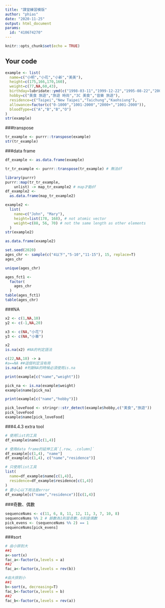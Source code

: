 ```yaml
---
title: "課堂練習模版"
author: "phias"
date: "2020-11-25"
output: html_document
params:
  id: "410674270"
---
```


```r
knitr::opts_chunk$set(echo = TRUE)
```

## Your code

```r
example <- list(
  name=c("小明","小花","小新","美美"),
  height=c(175,166,170,160),
  weight=c(77,NA,60,43),
  birthday=lubridate::ymd(c("1998-03-11","1999-12-22","1995-08-22","2001-10-10")),
  hobby=c("美食 旅遊","旅遊 時尚","3C 美食","音樂 旅遊"),
  residence=c("Taipei","New Taipei","Taichung","Kaohsiung"),
  allowance=factor(c("0-1000","1001-2000","2000+","1001-2000")),
  bloodType=c("A","B","B","O")
)
str(example)


```
###transpose
```r
tr_example <- purrr::transpose(example)
str(tr_example)
```
###data frame
```r
df_example <- as.data.frame(example)
```

```r
tr_tr_example <- purrr::transpose(tr_example) # 無法df
```

```r
library(purrr)
purrr::map(tr_tr_example,
    unlist) -> map_tr_example2 # map才能df
df_example2 <- 
  as.data.frame(map_tr_example2)
```

```r
example2 <- 
  list(
    name=c("John", "Mary"),
    height=list(178, 168), # not atomic vector
    weight=c(88, 56, 70) # not the same length as other elements
  )
str(example2)

as.data.frame(example2)
```

```r
set.seed(2020)
ages_chr <- sample(c("4以下","5-10","11-15"), 15, replace=T)
ages_chr

unique(ages_chr)

ages_fct1 <- 
  factor(
    ages_chr
  )
table(ages_fct1)
table(ages_chr)
```

###NA
```r
x2 <- c(1,NA,10)
y2 <- c(-1,NA,20)

x3 <- c(NA,"小花")
y3 <- c(NA,"小華")

x2
is.na(x2) #NA的判定語法
```

```r
c(22,NA,18) -> a
#a==NA ##這個判定沒有用
is.na(a) #判斷NA的時候必須使用is.na
```

```r
print(example[c("name","weight")])

pick_na <- is.na(example$weight)
example$name[pick_na]
```

```r
print(example[c("name","hobby")])

pick_loveFood <- stringr::str_detect(example$hobby,c("美食","旅遊"))
pick_loveFood
example$name[pick_loveFood]
```
###4.4.3 extra tool
```r
# 使用list的工具
df_example$name[c(1,4)]

# 使用data frame的延伸工具`[.row, .column]`
df_example[c(1,4), "name"]
df_example[c(1,4), c("name","residence")]

# 只使用list工具
list(
  name=df_example$name[c(1,4)],
  residence=df_example$residence[c(1,4)]
)
# 要小心以下用法是error
df_example[c("name","residence")][c(1,4)]
```
###奇數、偶數
```r
sequenceNums <- c(11, 6, 8, 11, 12, 11, 3, 7, 10, 8)
sequenceNums %% 2 # 餘數為1則是奇數，0則是偶數
pick_evens <- (sequenceNums %% 2) == 1
sequenceNums[pick_evens]
```

###sort
```r
# 由小排到大
##1
a<-sort(x) 
fac_a<-factor(x,levels = a)
##2
fac_a<-factor(x,levels = rev(b))

#由大排到小
##1
b<-sort(x, decreasing=T) 
fac_b<-factor(x,levels = b)
##2
fac_b<-factor(x,levels = rev(a))

```

